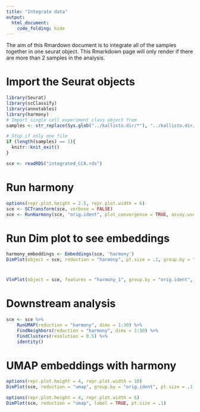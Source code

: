 ```yaml
---
title: "Integrate data"
output: 
  html_document:
    code_folding: hide
---
```


The aim of this Rmardown document is to integrate all of the samples together in one seurat object. This Rmarkdown page will only render if there are more than 2 samples in the analysis.

# Import the Seurat objects
```r
library(Seurat)
library(scClassify)
library(annotables)
library(harmony)
# Import single cell experiment class object from 
samples <- str_replace(Sys.glob("../kallisto.dir/*"), "../kallisto.dir/", "")

# Stop if only one file
if (length(samples) == 1){
  knitr::knit_exit()
}

sce <- readRDS("integrated_CCA.rds")
```

# Run harmony

```r
options(repr.plot.height = 2.5, repr.plot.width = 6)
sce <- SCTransform(sce, verbose = FALSE)
sce <- RunHarmony(sce, "orig.ident", plot_convergence = TRUE, assay.use="SCT")
```

# Run Dim plot to see embeddings

```r
harmony_embeddings <- Embeddings(sce, 'harmony')
DimPlot(object = sce, reduction = "harmony", pt.size = .1, group.by = "orig.ident")
```

# 

```r
VlnPlot(object = sce, features = "harmony_1", group.by = "orig.ident", pt.size = .1)
```

# Downstream analysis

```r
sce <- sce %>% 
    RunUMAP(reduction = "harmony", dims = 1:30) %>% 
    FindNeighbors(reduction = "harmony", dims = 1:30) %>% 
    FindClusters(resolution = 0.5) %>% 
    identity()
```


# UMAP embeddings with harmony

```r
options(repr.plot.height = 4, repr.plot.width = 10)
DimPlot(sce, reduction = "umap", group.by = "orig.ident", pt.size = .1, split.by = 'orig.ident')
```

```r
options(repr.plot.height = 4, repr.plot.width = 6)
DimPlot(sce, reduction = "umap", label = TRUE, pt.size = .1)
```
